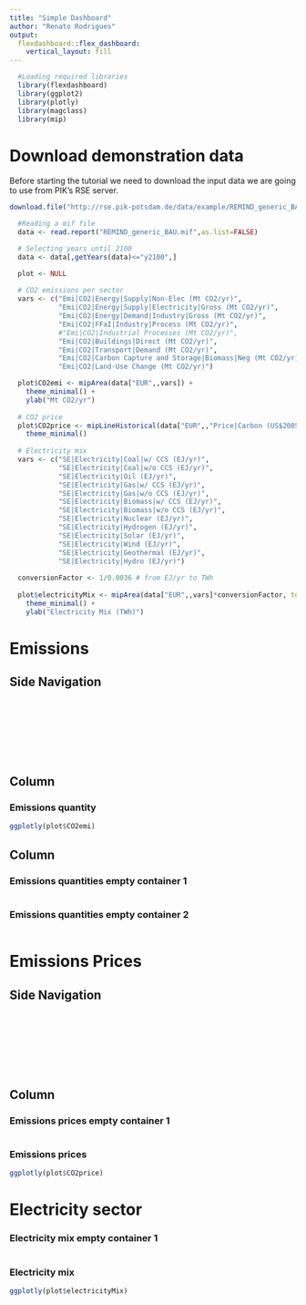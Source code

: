 ```yaml
---
title: "Simple Dashboard"
author: "Renato Rodrigues"
output: 
  flexdashboard::flex_dashboard:
    vertical_layout: fill
---
```


<!-- We are going to use the flexdashboard library to create a simple dashboard.
     You can find more information in:
     https://rmarkdown.rstudio.com/flexdashboard/
-->


```r
  #Loading required libraries
  library(flexdashboard)
  library(ggplot2)
  library(plotly)
  library(magclass)
  library(mip)
```

# Download demonstration data

Before starting the tutorial we need to download the input data we are going to use from PIK's RSE server.

```r
download.file("http://rse.pik-potsdam.de/data/example/REMIND_generic_BAU.mif", "REMIND_generic_BAU.mif")

```


```r
  #Reading a mif file
  data <- read.report("REMIND_generic_BAU.mif",as.list=FALSE)

  # Selecting years until 2100
  data <- data[,getYears(data)<="y2100",]

```



```r
  
  plot <- NULL 
  
  # CO2 emissions per sector
  vars <- c("Emi|CO2|Energy|Supply|Non-Elec (Mt CO2/yr)",
            "Emi|CO2|Energy|Supply|Electricity|Gross (Mt CO2/yr)",
            "Emi|CO2|Energy|Demand|Industry|Gross (Mt CO2/yr)",
            "Emi|CO2|FFaI|Industry|Process (Mt CO2/yr)",
            #"Emi|CO2|Industrial Processes (Mt CO2/yr)",
            "Emi|CO2|Buildings|Direct (Mt CO2/yr)",
            "Emi|CO2|Transport|Demand (Mt CO2/yr)",
            "Emi|CO2|Carbon Capture and Storage|Biomass|Neg (Mt CO2/yr)",
            "Emi|CO2|Land-Use Change (Mt CO2/yr)")

  plot$CO2emi <- mipArea(data["EUR",,vars]) +
    theme_minimal() +
    ylab("Mt CO2/yr") 
  
  # CO2 price
  plot$CO2price <- mipLineHistorical(data["EUR",,"Price|Carbon (US$2005/t CO2)"],x_hist=NULL,ylab='US$2005/t CO2') + 
    theme_minimal()
  
  # Electricity mix
  vars <- c("SE|Electricity|Coal|w/ CCS (EJ/yr)", 
            "SE|Electricity|Coal|w/o CCS (EJ/yr)",
            "SE|Electricity|Oil (EJ/yr)",
            "SE|Electricity|Gas|w/ CCS (EJ/yr)", 
            "SE|Electricity|Gas|w/o CCS (EJ/yr)",
            "SE|Electricity|Biomass|w/ CCS (EJ/yr)",  
            "SE|Electricity|Biomass|w/o CCS (EJ/yr)",
            "SE|Electricity|Nuclear (EJ/yr)", 
            "SE|Electricity|Hydrogen (EJ/yr)",
            "SE|Electricity|Solar (EJ/yr)", 
            "SE|Electricity|Wind (EJ/yr)",
            "SE|Electricity|Geothermal (EJ/yr)", 
            "SE|Electricity|Hydro (EJ/yr)")
  
  conversionFactor <- 1/0.0036 # from EJ/yr to TWh
  
  plot$electricityMix <- mipArea(data["EUR",,vars]*conversionFactor, total = F) + 
    theme_minimal() +
    ylab("Electricity Mix (TWh)")

```


<!--############################# -->
<!--#### START OF MENUS CODE #### -->
<!--############################# -->

<!-- ### Creating main emissions menu ### -->

<!--Creating First Page - Emissions Page-->

Emissions {data-icon="glyphicon glyphicon-stats"}
===================================== 

Side Navigation {.sidebar data-width=60}
-------------------------------------

[](#emissions){class="glyphicon glyphicon-stats sidebar-button selected"}
[](#emissions-prices){class="glyphicon glyphicon-eur sidebar-button"}

<!-- Dividing the page in two columns-->
Column
-----------------------------------------------------------------------

<!-- creating a container to show the emissions quantitites-->
### Emissions quantity

```r
ggplotly(plot$CO2emi)
```

<!-- Second column-->
Column
-----------------------------------------------------------------------

<!-- creating two additional containers in the second column to show extra information-->

### Emissions quantities empty container 1
```r

```


### Emissions quantities empty container 2
```r

```


<!-- Creating second page with emissions prices-->

Emissions Prices {.hidden data-icon="glyphicon glyphicon-eur"}
===================================== 

Side Navigation {.sidebar data-width=60}
-------------------------------------

[](#emissions){class="glyphicon glyphicon-stats sidebar-button"}
[](#emissions-prices){class="glyphicon glyphicon-eur sidebar-button selected"}

Column
-----------------------------------------------------------------------

<!-- dividing the page into two containers and showing prices chart in the second one-->

### Emissions prices empty container 1

```r
```

### Emissions prices

```r
ggplotly(plot$CO2price)
```



<!-- ### Creating electricity sector main menu ### -->

Electricity sector {data-icon="glyphicon glyphicon-scale"}
===================================== 

<!-- dividing the page into two containers and showing the eelectricity sector chart in the first one -->

<!-- creating a container to show the emissions quantitites-->
### Electricity mix empty container 1

```r
```

<!-- creating a container to show the emissions quantitites-->
### Electricity mix 

```r
ggplotly(plot$electricityMix)
```





<!-- ADVANCED: using CSS to define the appearance of the side bar --> 

<!-- CSS -->
<style type="text/css">

  .sidebar-button {  /* sidebar size  */
     display: inline-block;
     font-size: 40px;
     height: 80px;
     padding-top: 20px
  }
  
  .sidebar-button, .sidebar-button:hover {
    text-decoration: none;
  }
  
  .sidebar-button.selected, .sidebar-button.selected:hover {
    opacity: 1;
  }
  
  .sidebar-button {
    opacity: 0.7;
  }
  
  .sidebar-button:hover {
    opacity: 0.4;
  }

</style>





